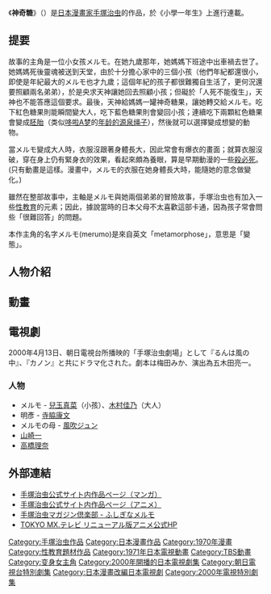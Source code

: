 {{unreferenced|time=2018-09-03T07:12:51+00:00}}
{{Notability Unreferenced |time=2010-09-30T00:18:53+00:00 }}
{{Infobox animanga/Headerofja
|標題= 神奇糖
|圖像= 
|尺寸= 
|說明= 
|日文名稱= ふしぎなメルモ
|英文名稱= Marvelous Melmo
|假名= 
|羅馬字= Fushigi na Merumo
|類型= [[魔法少女|魔法少女]]
}}
{{Infobox animanga/name
|original= 
|official= 
|formal= {{flagicon|HKG}} 神化嬌嬌女
|common= 神奇糖
}}
{{Infobox animanga/Manga
|標題= 
|作者= [[手塚治虫|手塚治虫]]
|作畫=
|出版社= {{flagicon|Japan}} [[小學館|小學館]]
|其他出版社=
|連載雜誌= 小學一年生
|label= 手塚治虫漫畫全集
|發售日=
|開始= 1970年
|結束= 1972年
|冊數= 全2卷
|話數= 
|其他=
}}
{{Infobox animanga/TVDrama
|標題= 
|原作=[[手塚治虫|手塚治虫]]
|導演= 五木田亮一
|製作= [[ABC|ABC]]
|播放電視台= {{flagicon|Japan}} [[朝日電視台|朝日電視台]]
|播放開始= 2000年4月13日
|播放結束= 同日
|話數= 全1話
|其他= 
}}
{{Infobox animanga/Footerofja}}

《'''神奇糖'''》（{{lang-ja|ふしぎなメルモ}}）是[[日本漫畫家|日本漫畫家]][[手塚治虫|手塚治虫]]的作品，於《小學一年生》上進行連載。

==提要==
故事的主角是一位小女孩メルモ。在她九歲那年，她媽媽下班途中出車禍去世了。她媽媽死後靈魂被送到天堂，由於十分擔心家中的三個小孩（他們年紀都還很小，即使是年紀最大的メルモ也才九歲；這個年紀的孩子都很難獨自生活了，更何況還要照顧兩名弟弟），於是央求天神讓她回去照顧小孩；但礙於「人死不能復生」，天神也不能答應這個要求。最後，天神給媽媽一罐神奇糖果，讓她轉交給メルモ。吃下紅色糖果則能瞬間變大人，吃下藍色糖果則會變回小孩；連續吃下兩顆紅色糖果會變成[[胚胎|胚胎]]（类似[[哆啦A梦|哆啦A梦]]的[[年龄的源泉绳子|年龄的源泉绳子]]），然後就可以選擇變成想變的動物。

當メルモ變成大人時，衣服沒跟著身體長大，因此常會有爆衣的畫面；就算衣服沒破，穿在身上仍有緊身衣的效果，看起來頗為養眼，算是早期動漫的一些[[殺必死|殺必死]]。(只有動畫是這樣。漫畫中，メルモ的衣服在她身體長大時，能隨她的意念做變化。)

雖然在整部故事中，主軸是メルモ與她兩個弟弟的冒險故事，手塚治虫也有加入一些[[性教育|性教育]]的元素；因此，據說當時的日本父母不太喜歡這部卡通，因為孩子常會問些「很難回答」的問題。

本作主角的名字メルモ(merumo)是來自英文「metamorphose」，意思是「變態」。

==人物介紹==

==動畫==

==電視劇==
2000年4月13日、朝日電視台所播映的「手塚治虫劇場」として『るんは風の中』、『カノン』と共にドラマ化された。劇本は梅田みか、演出為五木田亮一。

===人物===
*メルモ - [[兒玉真菜|兒玉真菜]]（小孩）、[[木村佳乃|木村佳乃]]（大人）
*明彥 - [[寺脇康文|寺脇康文]]
*メルモの母 - [[風吹ジュン|風吹ジュン]]
*[[山崎一|山崎一]]
*[[高橋理奈|高橋理奈]]

==外部連結==
*[http://tezukaosamu.net/jp/manga/426.html 手塚治虫公式サイト内作品ページ（マンガ）] {{Wayback|url=http://tezukaosamu.net/jp/manga/426.html |date=20210412212500 }}
*[http://tezukaosamu.net/jp/anime/39.html 手塚治虫公式サイト内作品ページ（アニメ）] {{Wayback|url=http://tezukaosamu.net/jp/anime/39.html |date=20210416113942 }}
*[http://tezukaosamumagazineclub.com/modules/comicsearch/search.php?word=%A4%D5%A4%B7%A4%AE%A4%CA%A5%E1%A5%EB%A5%E2&search_target=title&scope=all 手塚治虫マガジン倶楽部 - ふしぎなメルモ] {{Wayback|url=http://tezukaosamumagazineclub.com/modules/comicsearch/search.php?word=%A4%D5%A4%B7%A4%AE%A4%CA%A5%E1%A5%EB%A5%E2&search_target=title&scope=all |date=20090203235051 }}
*[http://www.mxtv.co.jp/merumo/ TOKYO MX.テレビ リニューアル版アニメ公式HP] {{Wayback|url=http://www.mxtv.co.jp/merumo/ |date=20210117020515 }}
{{手塚治虫}}
{{DEFAULTSORT:Fushigi na Melmo}}
[[Category:手塚治虫作品|Category:手塚治虫作品]]
[[Category:日本漫畫作品|Category:日本漫畫作品]]
[[Category:1970年漫畫|Category:1970年漫畫]]
[[Category:性教育題材作品|Category:性教育題材作品]]
[[Category:1971年日本電視動畫|Category:1971年日本電視動畫]]
[[Category:TBS動畫|Category:TBS動畫]]
[[Category:变身女主角|Category:变身女主角]]
[[Category:2000年開播的日本電視劇集|Category:2000年開播的日本電視劇集]]
[[Category:朝日電視台特別劇集|Category:朝日電視台特別劇集]]
[[Category:日本漫畫改編日本電視劇|Category:日本漫畫改編日本電視劇]]
[[Category:2000年電視特別劇集|Category:2000年電視特別劇集]]